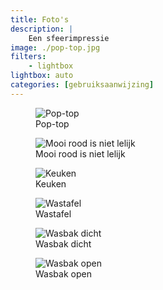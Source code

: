 ```yaml
---
title: Foto's
description: |
    Een sfeerimpressie
image: ./pop-top.jpg
filters:
    - lightbox
lightbox: auto
categories: [gebruiksaanwijzing]
---
```


::: {layout="[[10, -1 , 10], [1], [10, -1, 10, -1, 10]]"}
![Pop-top](./pop-top.jpg){group="sfeerimpressie"}

![Mooi rood is niet lelijk](./rood-doek.jpg){group="sfeerimpressie"}

![Keuken](./keuken.jpg){group="sfeerimpressie"}

![Wastafel](./wastafel.jpg){group="sfeerimpressie"}

![Wasbak dicht](./wasbak-dicht.jpg){group="sfeerimpressie"}

![Wasbak open](./wasbak-open.jpg){group="sfeerimpressie"}
:::

